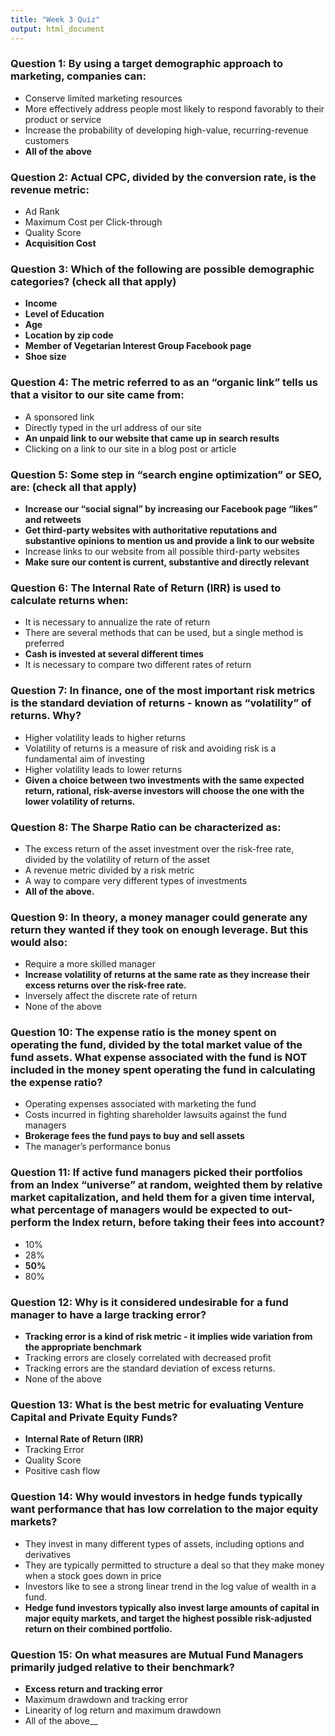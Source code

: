```yaml
---
title: "Week 3 Quiz"
output: html_document
---
```


### Question 1: By using a target demographic approach to marketing, companies can:
* Conserve limited marketing resources
* More effectively address people most likely to respond favorably to their product or service
* Increase the probability of developing high-value, recurring-revenue customers
* __All of the above__

### Question 2: Actual CPC, divided by the conversion rate, is the revenue metric:
* Ad Rank
* Maximum Cost per Click-through
* Quality Score
* __Acquisition Cost__

### Question 3: Which of the following are possible demographic categories? (check all that apply)
* __Income__
* __Level of Education__
* __Age__
* __Location by zip code__
* __Member of Vegetarian Interest Group Facebook page__
* __Shoe size__

### Question 4: The metric referred to as an "organic link" tells us that a visitor to our site came from:
* A sponsored link
* Directly typed in the url address of our site
* __An unpaid link to our website that came up in search results__
* Clicking on a link to our site in a blog post or article

### Question 5: Some step in "search engine optimization" or SEO, are: (check all that apply)
* __Increase our "social signal" by increasing our Facebook page "likes" and retweets__
* __Get third-party websites with authoritative reputations and substantive opinions to mention us and provide a link to our website__
* Increase links to our website from all possible third-party websites
* __Make sure our content is current, substantive and directly relevant__

### Question 6: The Internal Rate of Return (IRR) is used to calculate returns when:
* It is necessary to annualize the rate of return
* There are several methods that can be used, but a single method is preferred
* __Cash is invested at several different times__
* It is necessary to compare two different rates of return

### Question 7: In finance, one of the most important risk metrics is the standard deviation of returns - known as "volatility" of returns. Why?
* Higher volatility leads to higher returns
* Volatility of returns is a measure of risk and avoiding risk is a fundamental aim of investing
* Higher volatility leads to lower returns
* __Given a choice between two investments with the same expected return, rational, risk-averse investors will choose the one with the lower volatility of returns.__

### Question 8: The Sharpe Ratio can be characterized as:
* The excess return of the asset investment over the risk-free rate, divided by the volatility of return of the asset
* A revenue metric divided by a risk metric
* A way to compare very different types of investments
* __All of the above.__

### Question 9: In theory, a money manager could generate any return they wanted if they took on enough leverage. But this would also:
* Require a more skilled manager
* __Increase volatility of returns at the same rate as they increase their excess returns over the risk-free rate.__
* Inversely affect the discrete rate of return
* None of the above

### Question 10: The expense ratio is the money spent on operating the fund, divided by the total market value of the fund assets. What expense associated with the fund is NOT included in the money spent operating the fund in calculating the expense ratio?
* Operating expenses associated with marketing the fund
* Costs incurred in fighting shareholder lawsuits against the fund managers
* __Brokerage fees the fund pays to buy and sell assets__
* The manager's performance bonus

### Question 11: If active fund managers picked their portfolios from an Index "universe" at random, weighted them by relative market capitalization, and held them for a given time interval, what percentage of managers would be expected to out-perform the Index return, before taking their fees into account?
* 10%
* 28%
* __50%__
* 80%

### Question 12: Why is it considered undesirable for a fund manager to have a large tracking error?
* __Tracking error is a kind of risk metric - it implies wide variation from the appropriate benchmark__
* Tracking errors are closely correlated with decreased profit
* Tracking errors are the standard deviation of excess returns.
* None of the above

### Question 13: What is the best metric for evaluating Venture Capital and Private Equity Funds?
* __Internal Rate of Return (IRR)__
* Tracking Error
* Quality Score
* Positive cash flow

### Question 14: Why would investors in hedge funds typically want performance that has low correlation to the major equity markets?
* They invest in many different types of assets, including options and derivatives
* They are typically permitted to structure a deal so that they make money when a stock goes down in price
* Investors like to see a strong linear trend in the log value of wealth in a fund.
* __Hedge fund investors typically also invest large amounts of capital in major equity markets, and target the highest possible risk-adjusted return on their combined portfolio.__

### Question 15: On what measures are Mutual Fund Managers primarily judged relative to their benchmark?
* __Excess return and tracking error__
* Maximum drawdown and tracking error
* Linearity of log return and maximum drawdown
* All of the above__
